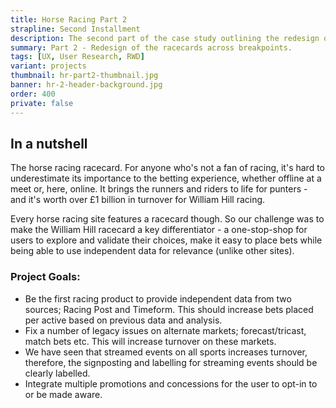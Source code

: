 ```yaml
---
title: Horse Racing Part 2
strapline: Second Installment
description: The second part of the case study outlining the redesign of William Hill's horse racing section
summary: Part 2 - Redesign of the racecards across breakpoints.
tags: [UX, User Research, RWD]
variant: projects
thumbnail: hr-part2-thumbnail.jpg
banner: hr-2-header-background.jpg
order: 400
private: false
---
```


## In a nutshell

The horse racing racecard. For anyone who's not a fan of racing, it's hard to underestimate its importance to the betting experience, whether offline at a meet or, here, online. It brings the runners and riders to life for punters - and it's worth over £1 billion in turnover for William Hill racing.

Every horse racing site features a racecard though. So our challenge was to make the William Hill racecard a key differentiator - a one-stop-shop for users to explore and validate their choices, make it easy to place bets while being able to use independent data for relevance (unlike other sites).

### Project Goals:

- Be the first racing product to provide independent data from two sources; Racing Post and Timeform. This should increase bets placed per active based on previous data and analysis.
- Fix a number of legacy issues on alternate markets; forecast/tricast, match bets etc. This will increase turnover on these markets.
- We have seen that streamed events on all sports increases turnover, therefore, the signposting and labelling for streaming events should be clearly labelled.
- Integrate multiple promotions and concessions for the user to opt-in to or be made aware.
